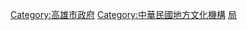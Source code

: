 {{catmore|高雄市政府文化局}}

[[Category:高雄市政府|Category:高雄市政府]]
[[Category:中華民國地方文化機構|Category:中華民國地方文化機構]]
[[Category:高雄市文化|局]]